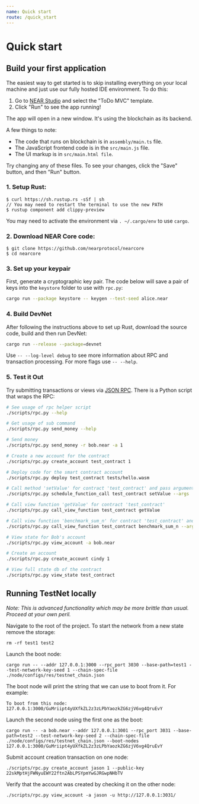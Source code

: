 ```yaml
---
name: Quick start
route: /quick_start
---
```


# Quick start

## Build your first application

The easiest way to get started is to skip installing everything on your local machine and just use our fully hosted IDE environment.  To do this:

  1. Go to [NEAR Studio](https://studio.nearprotocol.com) and select the "ToDo MVC" template.
  2. Click "Run" to see the app running!

The app will open in a new window. It's using the blockchain as its backend.

A few things to note:

  + The code that runs on blockchain is in `assembly/main.ts` file.
  + The JavaScript frontend code is in the `src/main.js` file.
  + The UI markup is in `src/main.html file`.

Try changing any of these files. To see your changes, click the "Save" button, and then "Run" button.

<!--
## Try the block explorer / debugger

Once you have tested out the NEAR Studio IDE, check out the Block Explorer (aka Debugger).

Navigate to https://studio.nearprotocol.com/debugger/ in your browser to see information on specific blocks and transactions from those blocks.  This is a useful tool when you are trying to debug your contracts.

Another very useful tool is to open up your console's JavaScript console, where you will be able to print logs and errors.

## Build & Run a node from source

You should be able to do anything you want with the above-mentioned NEAR Studio IDE and the Block Explorer.  If you want to keep digging deeper, try running the local DevNet yourself.

"DevNet" is a locally hosted single-node "blockchain" that runs WebAssembly and State transition without actually running full blockchain/consensus functionality.  Essentially, you can interact with it as if it was a blockchain for the purposes of writing and testing code.

This is exactly what currently runs the DevNet that supports apps deployed using the NEAR Studio IDE (though that DevNet is hosted in the cloud by us).

In this case, we'll walk through how you can set up your own local DevNet.

*Note that this will be more fragile and prone to weird errors at this stage of the development cycle!  If you're trying to build an app, we recommend staying in NEAR Studio for now!*
-->

### 1. Setup Rust:

    $ curl https://sh.rustup.rs -sSf | sh
    // You may need to restart the terminal to use the new PATH
    $ rustup component add clippy-preview

You may need to activate the environment via `. ~/.cargo/env` to use `cargo`.

### 2. Download NEAR Core code:

    $ git clone https://github.com/nearprotocol/nearcore
    $ cd nearcore


### 3. Set up your keypair

First, generate a cryptographic key pair.  The code below will save a pair of keys into the `keystore` folder to use with `rpc.py`:

```bash
cargo run --package keystore -- keygen --test-seed alice.near
```

### 4. Build DevNet

After following the instructions above to set up Rust, download the source code, build and then run DevNet:

```bash
cargo run --release --package=devnet
```

Use `-- --log-level debug` to see more information about RPC and transaction processing. For more flags use `-- --help`.

### 5. Test it Out

Try submitting transactions or views via [JSON RPC](https://www.jsonrpc.org/specification). There is a Python script that wraps the RPC:

```bash
# See usage of rpc helper script
./scripts/rpc.py --help

# Get usage of sub command
./scripts/rpc.py send_money --help

# Send money
./scripts/rpc.py send_money -r bob.near -a 1

# Create a new account for the contract
./scripts/rpc.py create_account test_contract 1

# Deploy code for the smart contract account
./scripts/rpc.py deploy test_contract tests/hello.wasm

# Call method 'setValue' for contract 'test_contract' and pass arguments
./scripts/rpc.py schedule_function_call test_contract setValue --args '{"value":"testtest"}'

# Call view function 'getValue' for contract 'test_contract'
./scripts/rpc.py call_view_function test_contract getValue

# Call view function 'benchmark_sum_n' for contract 'test_contract' and pass n=500000
./scripts/rpc.py call_view_function test_contract benchmark_sum_n --args='{"n":500000}'

# View state for Bob's account
./scripts/rpc.py view_account -a bob.near

# Create an account
./scripts/rpc.py create_account cindy 1

# View full state db of the contract
./scripts/rpc.py view_state test_contract
```

## Running TestNet locally

*Note: This is advanced functionality which may be more brittle than usual. Proceed at your own peril.*

Navigate to the root of the project. To start the network from a new state remove the storage:

    rm -rf test1 test2

Launch the boot node:

    cargo run -- --addr 127.0.0.1:3000 --rpc_port 3030 --base-path=test1 --test-network-key-seed 1 --chain-spec-file ./node/configs/res/testnet_chain.json

The boot node will print the string that we can use to boot from it. For example:

    To boot from this node: 127.0.0.1:3000/GuMriipt4yUXfkZL2z3zLPbYaozkZG6zjV6vg4QruEvY

Launch the second node using the first one as the boot:

    cargo run -- -a bob.near --addr 127.0.0.1:3001 --rpc_port 3031 --base-path=test2 --test-network-key-seed 2 --chain-spec-file ./node/configs/res/testnet_chain.json --boot-nodes 127.0.0.1:3000/GuMriipt4yUXfkZL2z3zLPbYaozkZG6zjV6vg4QruEvY

Submit account creation transaction on one node:

    ./scripts/rpc.py create_account jason 1 --public-key 22skMptHjFWNyuEWY22ftn2AbLPSYpmYwGJRGwpNHbTV

Verify that the account was created by checking it on the other node:

    ./scripts/rpc.py view_account -a jason -u http://127.0.0.1:3031/
